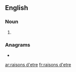 {{also|raisons d'être}}
==English==

===Noun===
{{head|en|noun plural form}}

# {{plural of|raison d'etre|lang=en}}

===Anagrams===
* {{l|en|raison d'êtres}}

[[ar:raisons d'etre]]
[[fr:raisons d'etre]]